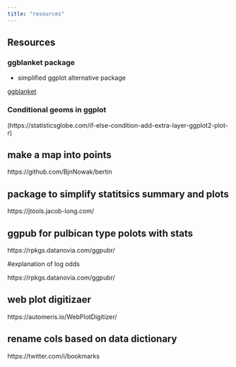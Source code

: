 ```yaml
---
title: "resources"
---
```


## Resources

### ggblanket package
-   simplified ggplot alternative package

[ggblanket](https://davidhodge931.github.io/ggblanket/articles/ggblanket.html)

### Conditional geoms in ggplot

(https://statisticsglobe.com/if-else-condition-add-extra-layer-ggplot2-plot-r)




## make a map into points

https://github.com/BjnNowak/bertin

## package to simplify statitsics summary and plots

https://jtools.jacob-long.com/

## ggpub for pulbican type polots with stats

https://rpkgs.datanovia.com/ggpubr/

#explanation of log odds

https://rpkgs.datanovia.com/ggpubr/

## web plot digitizaer

https://automeris.io/WebPlotDigitizer/


## rename cols based on data dictionary

https://twitter.com/i/bookmarks